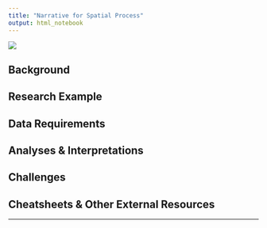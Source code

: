 ```yaml
---
title: "Narrative for Spatial Process"
output: html_notebook
---
```

![](https://live.staticflickr.com/65535/51022898286_99e0c6cd11_h_d.jpg)

## Background




## Research Example




## Data Requirements




## Analyses & Interpretations




## Challenges




## Cheatsheets & Other External Resources




---
